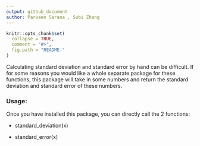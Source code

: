```yaml
---
output: github_document
author: Parveen Sarana , Subi Zhang
---
```


<!-- README.md is generated from README.Rmd. Please edit that file -->

```r
knitr::opts_chunk$set(
  collapse = TRUE,
  comment = "#>",
  fig.path = "README-"
)
```
Calculating standard deviation and standard error by hand can be difficult. If for some reasons you would like a whole separate package for these functions, this package will take in some numbers and return the standard deviation and standard error of these numbers.

### Usage:

Once you have installed this package, you can directly call the 2 functions:

- standard_deviation(x)

- standard_error(x)

